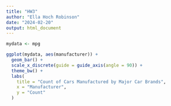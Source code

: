 ```yaml
---
title: "HW3"
author: "Ella Hoch Robinson"
date: "2024-02-20"
output: html_document
---
```


```r
mydata <- mpg
```

```r
ggplot(mydata, aes(manufacturer)) +
  geom_bar() +
  scale_x_discrete(guide = guide_axis(angle = 90)) +
  theme_bw() +
  labs(
    title = "Count of Cars Manufactured by Major Car Brands",
    x = "Manufacturer",
    y = "Count"
  )
  
```

